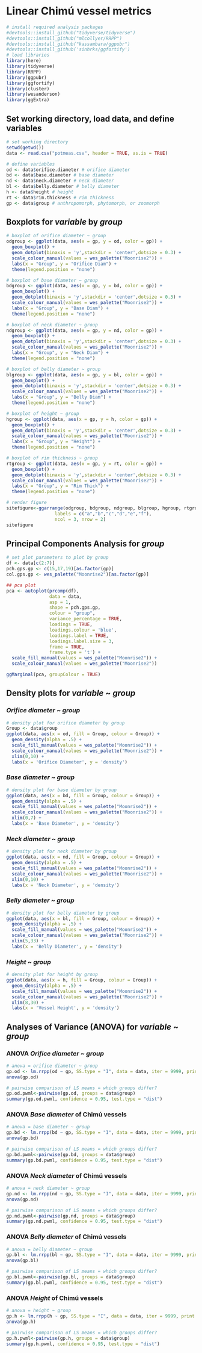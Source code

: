 # Linear Chimú vessel metrics

```r
# install required analysis packages
#devtools::install_github("tidyverse/tidyverse")
#devtools::install_github("mlcollyer/RRPP")
#devtools::install_github("kassambara/ggpubr")
#devtools::install_github('sinhrks/ggfortify')
# load libraries
library(here)
library(tidyverse)
library(RRPP)
library(ggpubr)
library(ggfortify)
library(cluster)
library(wesanderson)
library(ggExtra)
```

## Set working directory, load data, and define variables

```r
# set working directory
setwd(getwd())
data <- read.csv("potmeas.csv", header = TRUE, as.is = TRUE)

# define variables
od <- data$orifice.diameter # orifice diameter
bd <- data$base.diameter # base diameter
nd <- data$neck.diameter # neck diameter
bl <- data$belly.diameter # belly diameter
h <- data$height # height
rt <- data$rim.thickness # rim thickness
gp <- data$group # anthropomorph, phytomorph, or zoomorph
```

## Boxplots for _variable_ by _group_

```r
# boxplot of orifice diameter ~ group
odgroup <- ggplot(data, aes(x = gp, y = od, color = gp)) + 
  geom_boxplot() +
  geom_dotplot(binaxis = 'y',stackdir = 'center',dotsize = 0.3) +
  scale_colour_manual(values = wes_palette("Moonrise2")) +
  labs(x = "Group", y = "Orifice Diam") +
  theme(legend.position = "none")

# boxplot of base diameter ~ group
bdgroup <- ggplot(data, aes(x = gp, y = bd, color = gp)) + 
  geom_boxplot() +
  geom_dotplot(binaxis = 'y',stackdir = 'center',dotsize = 0.3) +
  scale_colour_manual(values = wes_palette("Moonrise2")) +
  labs(x = "Group", y = "Base Diam") +
  theme(legend.position = "none")

# boxplot of neck diameter ~ group
ndgroup <- ggplot(data, aes(x = gp, y = nd, color = gp)) + 
  geom_boxplot() +
  geom_dotplot(binaxis = 'y',stackdir = 'center',dotsize = 0.3) +
  scale_colour_manual(values = wes_palette("Moonrise2")) +
  labs(x = "Group", y = "Neck Diam") +  
  theme(legend.position = "none")

# boxplot of belly diameter ~ group
blgroup <- ggplot(data, aes(x = gp, y = bl, color = gp)) + 
  geom_boxplot() +
  geom_dotplot(binaxis = 'y',stackdir = 'center',dotsize = 0.3) +
  scale_colour_manual(values = wes_palette("Moonrise2")) +
  labs(x = "Group", y = "Belly Diam") +  
  theme(legend.position = "none")

# boxplot of height ~ group
hgroup <- ggplot(data, aes(x = gp, y = h, color = gp)) + 
  geom_boxplot() +
  geom_dotplot(binaxis = 'y',stackdir = 'center',dotsize = 0.3) +
  scale_colour_manual(values = wes_palette("Moonrise2")) +
  labs(x = "Group", y = "Height") +  
  theme(legend.position = "none")

# boxplot of rim thickness ~ group
rtgroup <- ggplot(data, aes(x = gp, y = rt, color = gp)) + 
  geom_boxplot() +
  geom_dotplot(binaxis = 'y',stackdir = 'center',dotsize = 0.3) +
  scale_colour_manual(values = wes_palette("Moonrise2")) +
  labs(x = "Group", y = "Rim Thick") +  
  theme(legend.position = "none")

# render figure
sitefigure<-ggarrange(odgroup, bdgroup, ndgroup, blgroup, hgroup, rtgroup,
                  labels = c("a","b","c","d","e","f"),
                  ncol = 3, nrow = 2)
sitefigure
```

## Principal Components Analysis for _group_

```r
# set plot parameters to plot by group
df <- data[c(2:7)]
pch.gps.gp <- c(15,17,19)[as.factor(gp)]
col.gps.gp <- wes_palette("Moonrise2")[as.factor(gp)]

## pca plot
pca <- autoplot(prcomp(df),
                data = data,
                asp = 1,
                shape = pch.gps.gp,
                colour = "group",
                variance_percentage = TRUE,
                loadings = TRUE, 
                loadings.colour = 'blue',
                loadings.label = TRUE,
                loadings.label.size = 3,
                frame = TRUE,
                frame.type = 't') +
  scale_fill_manual(values = wes_palette("Moonrise2")) +
  scale_colour_manual(values = wes_palette("Moonrise2"))

ggMarginal(pca, groupColour = TRUE)
```

## Density plots for _variable_ ~ _group_

### _Orifice diameter_ ~ _group_

```r
# density plot for orifice diameter by group
Group <- data$group
ggplot(data, aes(x = od, fill = Group, colour = Group)) +
  geom_density(alpha = .5) +
  scale_fill_manual(values = wes_palette("Moonrise2")) +
  scale_colour_manual(values = wes_palette("Moonrise2")) +
  xlim(0,10) +
  labs(x = 'Orifice Diameter', y = 'density')
```

### _Base diameter_ ~ _group_

```r
# density plot for base diameter by group
ggplot(data, aes(x = bd, fill = Group, colour = Group)) +
  geom_density(alpha = .5) +
  scale_fill_manual(values = wes_palette("Moonrise2")) +
  scale_colour_manual(values = wes_palette("Moonrise2")) +
  xlim(0,7) +
  labs(x = 'Base Diameter', y = 'density')
```

### _Neck diameter_ ~ _group_

```r
# density plot for neck diameter by group
ggplot(data, aes(x = nd, fill = Group, colour = Group)) +
  geom_density(alpha = .5) +
  scale_fill_manual(values = wes_palette("Moonrise2")) +
  scale_colour_manual(values = wes_palette("Moonrise2")) +
  xlim(0,10) +
  labs(x = 'Neck Diameter', y = 'density')
```

### _Belly diameter_ ~ _group_

```r
# density plot for belly diameter by group
ggplot(data, aes(x = bl, fill = Group, colour = Group)) +
  geom_density(alpha = .5) +
  scale_fill_manual(values = wes_palette("Moonrise2")) +
  scale_colour_manual(values = wes_palette("Moonrise2")) +
  xlim(5,33) +
  labs(x = 'Belly Diameter', y = 'density')
```

### _Height_ ~ _group_

```r
# density plot for height by group
ggplot(data, aes(x = h, fill = Group, colour = Group)) +
  geom_density(alpha = .5) +
  scale_fill_manual(values = wes_palette("Moonrise2")) +
  scale_colour_manual(values = wes_palette("Moonrise2")) +
  xlim(8,30) +
  labs(x = 'Vessel Height', y = 'density')
```

## Analyses of Variance (ANOVA) for _variable_ ~ _group_

### ANOVA _Orifice diameter_ ~ _group_

```r
# anova = orifice diameter ~ group
gp.od <- lm.rrpp(od ~ gp, SS.type = "I", data = data, iter = 9999, print.progress = FALSE)
anova(gp.od)

# pairwise comparison of LS means = which groups differ?
gp.od.pwml<-pairwise(gp.od, groups = data$group)
summary(gp.od.pwml, confidence = 0.95, test.type = "dist")
```

### ANOVA _Base diameter_ of Chimú vessels

```r
# anova = base diameter ~ group
gp.bd <- lm.rrpp(bd ~ gp, SS.type = "I", data = data, iter = 9999, print.progress = FALSE)
anova(gp.bd)

# pairwise comparison of LS means = which groups differ?
gp.bd.pwml<-pairwise(gp.bd, groups = data$group)
summary(gp.bd.pwml, confidence = 0.95, test.type = "dist")
```

### ANOVA _Neck diameter_ of Chimú vessels

```r
# anova = neck diameter ~ group
gp.nd <- lm.rrpp(nd ~ gp, SS.type = "I", data = data, iter = 9999, print.progress = FALSE)
anova(gp.nd)

# pairwise comparison of LS means = which groups differ?
gp.nd.pwml<-pairwise(gp.nd, groups = data$group)
summary(gp.nd.pwml, confidence = 0.95, test.type = "dist")
```

### ANOVA _Belly diameter_ of Chimú vessels

```r
# anova = belly diameter ~ group
gp.bl <- lm.rrpp(bl ~ gp, SS.type = "I", data = data, iter = 9999, print.progress = FALSE)
anova(gp.bl)

# pairwise comparison of LS means = which groups differ?
gp.bl.pwml<-pairwise(gp.bl, groups = data$group)
summary(gp.bl.pwml, confidence = 0.95, test.type = "dist")
```

### ANOVA _Height_ of Chimú vessels

```r
# anova = height ~ group
gp.h <- lm.rrpp(h ~ gp, SS.type = "I", data = data, iter = 9999, print.progress = FALSE)
anova(gp.h)

# pairwise comparison of LS means = which groups differ?
gp.h.pwml<-pairwise(gp.h, groups = data$group)
summary(gp.h.pwml, confidence = 0.95, test.type = "dist")
```
